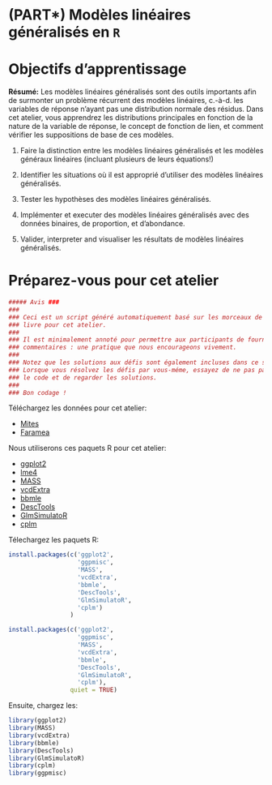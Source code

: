 # (PART\*) Modèles linéaires généralisés en `R` {-}

# Objectifs d'apprentissage

**Résumé:** Les modèles linéaires généralisés sont des outils importants
afin de surmonter un problème récurrent des modèles linéaires, c.-à-d.
les variables de réponse n'ayant pas une distribution normale des
résidus. Dans cet atelier, vous apprendrez les distributions principales
en fonction de la nature de la variable de réponse, le concept de
fonction de lien, et comment vérifier les suppositions de base de ces
modèles.

1. Faire la distinction entre les modèles linéaires généralisés et les modèles généraux linéaires (incluant plusieurs de leurs équations!)

2. Identifier les situations où il est approprié d'utiliser des modèles linéaires généralisés.

3. Tester les hypothèses des modèles linéaires généralisés.

4. Implémenter et executer des modèles linéaires généralisés avec des données binaires, de proportion, et d'abondance. 

5. Valider, interpreter and visualiser les résultats de modèles linéaires généralisés.

# Préparez-vous pour cet atelier

```r
##### Avis ###
###                                                                             #
### Ceci est un script généré automatiquement basé sur les morceaux de code du  #
### livre pour cet atelier.                                                     #
###                                                                             #
### Il est minimalement annoté pour permettre aux participants de fournir leurs #
### commentaires : une pratique que nous encourageons vivement.                 #
###                                                                             #
### Notez que les solutions aux défis sont également incluses dans ce script.   #
### Lorsque vous résolvez les défis par vous-méme, essayez de ne pas parcourir  #
### le code et de regarder les solutions.                                       #
###                                                                             # 
### Bon codage !                                                               #

```

Téléchargez les données pour cet atelier:

-    [Mites](https://raw.githubusercontent.com/QCBSRworkshops/workshop06/main/book-en/data/mites.csv)
-    [Faramea](https://github.com/QCBSRworkshops/workshop06/blob/main/book-en/data/faramea.csv)

Nous utiliserons ces paquets R pour cet atelier:

-    [ggplot2](https://cran.r-project.org/package=ggplot2) 
-    [lme4](https://cran.r-project.org/package=lme4) 
-    [MASS](https://cran.r-project.org/package=MASS) 
-    [vcdExtra](https://cran.r-project.org/package=vcdExtra) 
-    [bbmle](https://cran.r-project.org/package=bbmle)
-    [DescTools](https://cran.r-project.org/package=DescTools)
-    [GlmSimulatoR](https://cran.r-project.org/package=GlmSimulatoR)
-    [cplm](https://cran.r-project.org/package=cplm)


Télechargez les paquets R:

```r
install.packages(c('ggplot2',
                   'ggpmisc',
                   'MASS', 
                   'vcdExtra',
                   'bbmle',
                   'DescTools',
                   'GlmSimulatoR',
                   'cplm')
                 )
```

```r
install.packages(c('ggplot2',
                   'ggpmisc',
                   'MASS', 
                   'vcdExtra',
                   'bbmle',
                   'DescTools',
                   'GlmSimulatoR',
                   'cplm'),
                 quiet = TRUE)
```

Ensuite, chargez les:

```r
library(ggplot2)
library(MASS)
library(vcdExtra)
library(bbmle)
library(DescTools)
library(GlmSimulatoR)
library(cplm)
library(ggpmisc)
```

